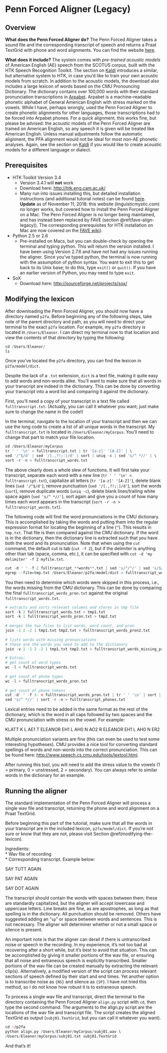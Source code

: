 # Penn Forced Aligner (Legacy) 

## Overview 

**What does the Penn Forced Aligner do?** The Penn Forced Aligner takes a sound file and the corresponding transcript of speech and returns a Praat TextGrid with phone and word alignments. You can find the website [here](https://www.ling.upenn.edu/phonetics/old_website_2015/p2fa/){target="_blank"}.
        
**What does it include?** The system comes with *pre-trained acoustic models* of American English (AE) speech from the SCOTUS corpus, built with the HTK Speech Recognition Toolkit. The section on [Kaldi](https://www.eleanorchodroff.com/tutorial/kaldi/introduction.html) introduces a similar, but alternative system to HTK, in case you'd like to train your own acoustic models from scratch. In addition to the acoustic models, the download also includes a large lexicon of words based on the CMU Pronouncing Dictionary. The dictionary contains over 100,000 words with their standard pronunciation transcriptions in [Arpabet](http://en.wikipedia.org/wiki/Arpabet){target="_blank"}. Arpabet is a machine-readable phonetic alphabet of General American English with stress marked on the vowels. While I have, perhaps wrongly, used the Penn Forced Aligner to create phonetic alignments for other languages, those transcriptions had to be forced into Arpabet phones. For a quick alignment, this works fine, but please be advised: the acoustic models of the Penn Forced Aligner are trained on American English, so any speech it is given will be treated like American English. Unless manual adjustments follow the automatic alignment, the PFA alignment would not be ideal for most non-AE phonetic analyses. Again, see the section on [Kaldi](https://www.eleanorchodroff.com/tutorial/kaldi/introduction.html) if you would like to create acoustic models for a different language or dialect.

## Prerequisites 

* HTK Toolkit Version 3.4
    + Version 3.4.1 will **not** work
    + Download here: [http://htk.eng.cam.ac.uk/](http://htk.eng.cam.ac.uk/){target="_blank"}
    + Many run into issues installing this, but detailed installation instructions (and additional tutorial notes) can be found [here](http://linguisticmystic.com/2014/02/12/penn-forced-aligner-on-mac-os-x/){target="_blank"}. **Update** as of November 11, 2018: this website (linguisticmystic.com) no longer works, but covered how to install the Penn Forced Aligner on a Mac. The Penn Forced Aligner is no longer being maintained, and has instead been replaced by FAVE (section \@ref(fave-align-legacy)). The corresponding prerequisites for HTK installation on Mac are now covered on the [FAVE wiki](https://github.com/JoFrhwld/FAVE/wiki/HTK-on-OS-X){target="_blank"}).
    
* Python 2.5 or 2.6
    + Pre-installed on Macs, but you can double-check by opening the terminal and typing python. This will return the version installed. I have been using Version 2.7.6 and have not had any issues running the aligner. Since you’ve typed python, the terminal is now running with the assumption of python syntax. You want to exit this to get back to its Unix base; to do this, type `exit()` or `quit()`. If you have an earlier version of Python, you may need to type `exit`.
    
* SoX
    + Download here: [http://sourceforge.net/projects/sox/](http://sourceforge.net/projects/sox/){target="_blank"}
            
## Modifying the lexicon 

After downloading the Penn Forced Aligner, you should now have a directory named `p2fa`. Before beginning any of the following steps, take note of the parent directory and path, as you will need to direct your terminal to the exact `p2fa` location. For example, my `p2fa` directory is located in `/Users/Eleanor`. I can direct my terminal now to that location and view the contents of that directory by typing the following:

```r
cd /Users/Eleanor/
ls
```

Once you've located the `p2fa` directory, you can find the lexicon in `p2fa/model/dict`.
                    
Despite the lack of a `.txt` extension, `dict` is a text file, making it quite easy to add words and non-words alike. You’ll want to make sure that all words in your transcript are indeed in the dictionary. This can be done by converting your transcript into a word list and comparing it against the dictionary.
            
First, you'll need a copy of your transcript in a text file called `fulltranscript.txt`. (Actually, you can call it whatever you want; just make sure to change the name in the code!)
            
In the terminal, navigate to the location of your transcript and then we can use the long code to create a list of all unique words in the transcript. My `fulltranscript.txt` is located in `/Users/Eleanor/myCorpus`. You'll need to change that part to match your file location.

```r
cd /Users/Eleanor/myCorpus
tr ' ' '\n' < fulltranscript.txt | tr '[a-z]' '[A-Z]' | \
sed '/^$/d' | sed '/[.,?!;:]/d' | sort | uniq -c | sed 's/^ *//' | \
sort -r -n > fulltranscript_words.txt
```
The above clearly does a whole slew of functions. It will first take your transcript, separate each word with a new line (`tr ' ' '\n' < fulltranscript.txt`), capitalize all letters (`tr '[a-z]' '[A-Z]'`), delete blank lines (`sed '/^$/d'`), remove punctuation (`sed '/[.,?!;:]/d'`), sort the words (`sort`), remove duplicate words (`uniq -c`), delete blank lines/trailing white space again (`sed 's/^ *//'`), sort again and give you a count of how many times each word appears in the transcript (`sort -r -n > fulltranscript_words.txt`).
            
The following code will find the word pronunciations in the CMU dictionary. This is accomplished by taking the words and putting them into the regular expression format for locating the beginning of a line (`^`). This results in `tmp.txt`. That file is then compared against the CMU dictionary. If the word is in the dictionary, then the dictionary line is extracted such that you have both the word and its pronunciation. Note that when using the `cut` command, the default cut is tab (`cut -f 2`), but if the delimiter is anything other than tab (space, comma, etc.), it can be specified with `cut -d 'my delimiter' -f 2 myfile.txt`.

```r
cut -d ' ' -f 2 fulltranscript_**words**.txt | sed 's/^/^/' | sed 's/$/  /' > tmp.txt
egrep --file=tmp.txt /Users/Eleanor/p2fa/model/dict > fulltranscript_words_pron.txt;
```

You then need to determine which words were skipped in this process, i.e., the words missing from the CMU dictionary. This can be done by comparing the final `fulltranscript_words_pron.txt` against the original `fulltranscript_words.txt`.

```r
# extracts and sorts relevant columns and stores in tmp file
sort -k 2 fulltranscript_words.txt > tmp1.txt
sort -k 1 fulltranscript_words_pron.txt > tmp2.txt
                    
# merges the two files to list words, word count, and pron
join -1 2 -2 1 tmp1.txt tmp2.txt > fulltranscript_words_pron2.txt
                    
# lists words with missing pronunciations
# these are the words you need to add to the dictionary
join -v 1 -1 2 -2 1 tmp1.txt tmp2.txt > fulltranscript_words_missing_pron.txt
```

```r
# Extras:
# get count of word types
wc -l < fulltranscript_words.txt
                        
# get count of phone types
wc -l < fulltranscript_words_pron.txt
                        
# get count of phone tokens
cut -d' ' -f 3- < fulltranscript_words_pron.txt | tr ' ' '\n' | sort | uniq -c | \
sed 's/^ *//' | sort -r -n > fulltranscript_phones.txt
```

Lexical entries need to be added in the same format as the rest of the dictionary, which is the word in all caps followed by two spaces and the CMU pronunciation with stress on the vowel. For example:

<div id="textfile">
KLATT  K L AE1 T
ELEANOR  EH1 L AH0 N AO2 R
ELEANOR  EH1 L AH0 N ER2
</div>

Multiple pronunciation variants are fine (this can even be used to test some interesting hypotheses). CMU provides a nice tool for converting standard spellings of words and non-words into the correct pronunciation. This can be found here: [http://www.speech.cs.cmu.edu/tools/lextool.html](http://www.speech.cs.cmu.edu/tools/lextool.html){target="_blank"}.

After running this tool, you will need to add the stress value to the vowels (1 = primary, 0 = unstressed, 2 = secondary). You can always refer to similar words in the dictionary for an example.

## Running the aligner 

The standard implementation of the Penn Forced Aligner will process a single wav file and transcript, returning the phone and word alignment on a Praat TextGrid.

Before beginning this part of the tutorial, make sure that all the words in your transcript are in the included lexicon, `p2fa/model/dict`. If you're not sure or know that they are not, please visit Section \@ref(modifying-the-lexicon).

Ingredients:  
* Wav file of recording  
* Corresponding transcript. Example below:  
<div id="textfile">
SAY TUTT AGAIN

SAY PAT AGAIN

SAY DOT AGAIN

</div>

The transcript should contain the words with spaces between them; these are standardly capitalized, but the aligner will accept lowercase and uppercase letters. Line breaks are fine, as are apostrophes, as long as that spelling is in the dictionary. All punctuation should be removed. Others have suggested adding an “`sp`” or space between words and sentences. This is not necessary. The aligner will determiner whether or not a small space or silence is present.
                
An important note is that the aligner can derail if there is untranscribed noise or speech in the recording. In my experience, it’s not too bad at recovering after a short while, but it’s best to avoid that situation. This can be accomplished by giving it smaller portions of the wav file, or ensuring that all noise and extraneous speech is explicitly transcribed. Smaller portions of the wav file can be created manually by extracting the relevant clip(s). Alternatively, a modified version of the script can process relevant sections of speech defined by their start and end times. Yet another option is to transcribe noise as `{NS}` and silence as `{SP}`. I have not tried this method, so I do not know how robust it is to extraneous speech.
                
To process a single wav file and transcript, direct the terminal to the directory containing the Penn Forced Aligner `align.py` script with `cd`, then type the second command. The arguments to the align.py script are the locations of the wav file and transcript file. The script creates the aligned TextGrid as output (`subj01.TextGrid`, but you can call it whatever you want).

```r
cd ~/p2fa
python align.py /Users/Eleanor/myCorpus/subj01.wav \
/Users/Eleanor/myCorpus/subj01.txt subj01.TextGrid
```

And that's it!